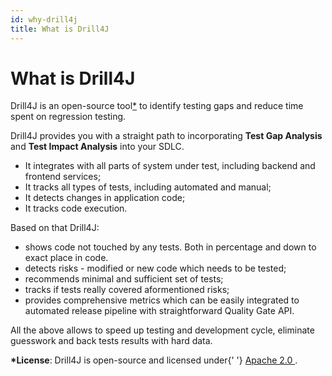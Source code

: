 ```yaml
---
id: why-drill4j
title: What is Drill4J
---
```



# What is Drill4J

Drill4J is an open-source tool[\*](#license) to identify testing gaps and reduce time spent on regression testing.

Drill4J provides you with a straight path to incorporating **Test Gap Analysis** and **Test Impact Analysis** into your SDLC.

- It integrates with all parts of system under test, including backend and frontend services;
- It tracks all types of tests, including automated and manual;
- It detects changes in application code;
- It tracks code execution.

Based on that Drill4J:

- shows code not touched by any tests. Both in percentage and down to exact place in code.
- detects risks - modified or new code which needs to be tested;
- recommends minimal and sufficient set of tests;
- tracks if tests really covered aformentioned risks;
- provides comprehensive metrics which can be easily integrated to automated release pipeline with straightforward Quality Gate API.

All the above allows to speed up testing and development cycle, eliminate guesswork and back tests results with hard data.

<p id="license">
  <b>*License</b>: Drill4J is open-source and licensed under{' '}
  <a target="_blank" rel="noreferrer noopener" href="http://www.apache.org/licenses/LICENSE-2.0">
    Apache 2.0
  </a>
  .
</p>
